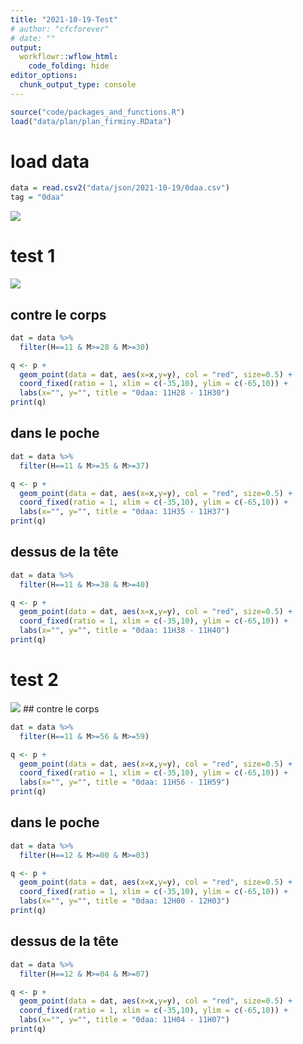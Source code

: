 ```yaml
---
title: "2021-10-19-Test"
# author: "cfcforever"
# date: ""
output: 
  workflowr::wflow_html:
    code_folding: hide
editor_options:
  chunk_output_type: console
---
```


```r
source("code/packages_and_functions.R")
load("data/plan/plan_firminy.RData")
```


# load data
```r
data = read.csv2("data/json/2021-10-19/0daa.csv")
tag = "0daa"
```

![](/Users/shengchen/Documents/R/Test/data/json/2021-10-19/Wire 2021-10-19 at 11-48-06.jpg)


# test 1
![](/Users/shengchen/Documents/R/Test/data/json/2021-10-19/Wire 2021-10-19 at 17_34.png)

## contre le corps
```r
dat = data %>%
  filter(H==11 & M>=28 & M>=30)

q <- p + 
  geom_point(data = dat, aes(x=x,y=y), col = "red", size=0.5) +
  coord_fixed(ratio = 1, xlim = c(-35,10), ylim = c(-65,10)) + 
  labs(x="", y="", title = "0daa: 11H28 - 11H30")
print(q)
```

## dans le poche
```r
dat = data %>%
  filter(H==11 & M>=35 & M>=37)

q <- p + 
  geom_point(data = dat, aes(x=x,y=y), col = "red", size=0.5) +
  coord_fixed(ratio = 1, xlim = c(-35,10), ylim = c(-65,10)) + 
  labs(x="", y="", title = "0daa: 11H35 - 11H37")
print(q)
```

## dessus de la tête
```r
dat = data %>%
  filter(H==11 & M>=38 & M>=40)

q <- p + 
  geom_point(data = dat, aes(x=x,y=y), col = "red", size=0.5) +
  coord_fixed(ratio = 1, xlim = c(-35,10), ylim = c(-65,10)) + 
  labs(x="", y="", title = "0daa: 11H38 - 11H40")
print(q)
```



# test 2
![](/Users/shengchen/Documents/R/Test/data/json/2021-10-19/Wire 2021-10-19 at 18_03.png)
## contre le corps
```r
dat = data %>%
  filter(H==11 & M>=56 & M>=59)

q <- p + 
  geom_point(data = dat, aes(x=x,y=y), col = "red", size=0.5) +
  coord_fixed(ratio = 1, xlim = c(-35,10), ylim = c(-65,10)) + 
  labs(x="", y="", title = "0daa: 11H56 - 11H59")
print(q)
```

## dans le poche
```r
dat = data %>%
  filter(H==12 & M>=00 & M>=03)

q <- p + 
  geom_point(data = dat, aes(x=x,y=y), col = "red", size=0.5) +
  coord_fixed(ratio = 1, xlim = c(-35,10), ylim = c(-65,10)) + 
  labs(x="", y="", title = "0daa: 12H00 - 12H03")
print(q)
```

## dessus de la tête
```r
dat = data %>%
  filter(H==12 & M>=04 & M>=07)

q <- p + 
  geom_point(data = dat, aes(x=x,y=y), col = "red", size=0.5) +
  coord_fixed(ratio = 1, xlim = c(-35,10), ylim = c(-65,10)) + 
  labs(x="", y="", title = "0daa: 11H04 - 11H07")
print(q)
```

